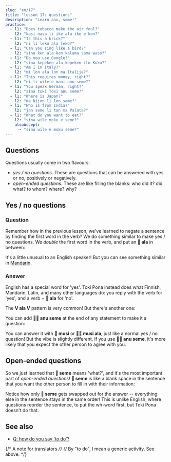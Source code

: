 ```yaml
---
slug: "en/17"
title: "lesson 17: questions"
description: "Learn anu, seme!"
practice:
  - l1: "Does tobacco make the air foul?"
    l2: "kasi nasa li ike ala ike e kon?"
  - l1: "Is this a brick?"
    l2: "ni li leko ala leko?"
  - l1: "Can you sing like a bird?"
    l2: "sina ken ala ken kalama sama waso?"
  - l1: "Do you use Google?"
    l2: "sina kepeken ala kepeken ilo Kuko?"
  - l1: "Am I in Italy?"
    l2: "mi lon ala lon ma Italija?"
  - l1: "This requires money, right?"
    l2: "ni li wile e mani anu seme?"
  - l1: "You speak German, right?"
    l2: "sina toki Tosi anu seme?"
  - l1: "Where is Japan?"
    l2: "ma Nijon li lon seme?"
  - l1: "Who is from India?"
    l2: "jan seme li tan ma Palata?"
  - l1: "What do you want to eat?"
    l2: "sina wile moku e seme?"
    alsoAccept:
      - "sina wile e moku seme?"
---
```



## Questions

Questions usually come in two flavours:

* *yes / no questions*. These are questions that can be answered with yes or no, positively or negatively.
* *open-ended questions*. These are like filling the blanks: who did it? did what? to whom? where? why?

## Yes / no questions

### Question

Remember how in the previous lesson, we've learned to negate a sentence by finding the first word in the verb? We do something similar to make yes / no questions. We *double* the first word in the verb, and put an **󱤂 ala** in between:

<List>
  <Word sl="moku ala moku" m="does ... eat?" />
  <Sentence sl="pipi li moku ala moku e len?" m="Does the moth eat the cloth?" />
  <Word sl="pona ala pona" m="is ... good?" />
  <Sentence sl="kalama musi li pona ala pona tawa sina?" m="Is the music good to you? (Do you like the music?)" />
  <Word sl="wile ala wile" m="does ... want to ...?" />
  <Sentence sl="sina wile ala wile lape lon supa?" m="Do you want to sleep in the bed?" />
  <Word sl="lon ala lon" m="is ... at ...?" />
  <Sentence sl="ona li lon ala lon ma Mewika?" m="Are they in the US?" />
</List>

It's a little unusual to an English speaker! But you can see something similar in [Mandarin](https://en.wikipedia.org/wiki/A-not-A_question#A-not-AB_form_4).

### Answer

English has a special word for 'yes'. Toki Pona instead does what Finnish, Mandarin, Latin, and many other languages do: you reply with the verb for 'yes', and a verb + **󱤂 ala** for 'no'.

<List>
  <Sentence sl="sitelen li musi ala musi?" m="Is the video fun?" />
  <Word sl="musi." m="fun. (= It is.)" />
  <Word sl="musi ala." m="not fun. (= It's not.)" />
</List>

The **V ala V** pattern is very common! But there's another one:

<List>
  <Word sl="seme" m="what? which?" />
  <Word sl="anu" m="or" />
  <Word sl="anu seme" m="... right? isn't it? or what?" />
</List>

You can add **󱤇󱥙 anu seme** at the end of any statement to make it a question:

<List>
  <Sentence sl="sitelen li musi anu seme?" m="The video is fun, right?" />
</List>

You can answer it with **󱤻 musi** or **󱤻󱤂 musi ala**, just like a normal yes / no question! But the vibe is slightly different. If you use **󱤇󱥙 anu seme**, it's more likely that you expect the other person to agree with you.

## Open-ended questions

So we just learned that **󱥙 seme** means 'what?', and it's the most important part of *open-ended questions*! **󱥙 seme** is like a blank space in the sentence that you want the other person to fill in with their information:

<List>
  <Sentence sl="waso li lon seme?" m="Where is the bird? (lit. 'The bird is at what?')" />
  <Sentence sl="waso li lon tomo." m="The bird is at home." />
  <Sentence sl="soweli li utala e jan seme?" m="Who did the animal attack? (lit. 'The animal attacked which person?')" />
  <Sentence sl="soweli li utala e jan Ema." m="The animal attacked Emma." />
</List>

Notice how only **󱥙 seme** gets swapped out for the answer -- everything else in the sentence stays in the same order! This is unlike English, where questions reorder the sentence, to put the wh-word first, but Toki Pona doesn't do that.

<Practice exercises={frontmatter.practice} />

## See also
* [Q: how do you say 'to do'?](/en/doing/)

{/* A note for translators */}
{/* By "to do", I mean a generic activity. See above. */}
